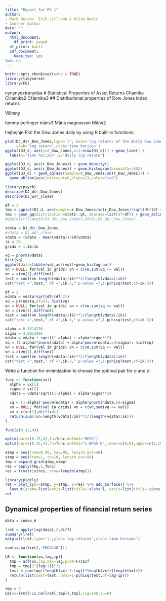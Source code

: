 ```yaml
---
title: "Report for PS 1"
author:
- Mark Becker, Erik Lillrank & Vilim Nedic
- Another Author
date: ""
output:
  html_document:
    df_print: paged
  df_print: kable
  pdf_document:
    keep_tex: yes
toc: no
---
```


```r
knitr::opts_chunk$set(echo = TRUE)
library(tidyverse)
library(FE)
```
nynynyextranydsa
#  Statistical Properties of Asset Returns
Chamika
CHamika2
CHamika3
## Distributional properties of Dow Jones index returns

VIlimny

tommy perlinger
måns3
Måns magnusson
Måns2

hejhejhje
Plot the Dow Jones daily by using R built-in functions:
```r
plot(DJ_d$r_Dow_Jones,type='l', main='log returns of the daily Dow Jones index',
     ylab='log return',xlab='time horizon')
ggplot(DJ_d, aes(y=r_Dow_Jones,x=1:nrow(DJ_d))) + geom_line() +
  labs(x='time horizon',y='daily log return')
```

```r
ggplot(DJ_d, aes(r_Dow_Jones)) + geom_density()
ggplot(DJ_d, aes(r_Dow_Jones)) + geom_histogram(binwidth=.002)
ggplot(DJ_d) + geom_qq(aes(sample=r_Dow_Jones/sd(r_Dow_Jones))) +
  geom_abline(aes(intercept=0,slope=1),color="red")
```

```r
library(psych)
describe(DJ_d$r_Dow_Jones)
describe(DJ_w$r_close)
```


```r
df = 3
tmp = ggplot(DJ_d, aes(sample=r_Dow_Jones/sd(r_Dow_Jones)*sqrt(df/(df-2))))
tmp + geom_qq(distribution=stats::qt, dparams=list(df=df)) + geom_abline(aes(intercept=0,slope=1),color="red")
#qqplot(rt(length(DJ_d$r_Dow_Jones),df=5),DJ_d$r_Dow_Jones)
```


```r
vdata = DJ_d$r_Dow_Jones
#vdata = DJ_d$r_close
vdata = (vdata - mean(vdata))/sd(vdata)
ik = 20
grids = 1:ik/ik
```


```r
vq = pnorm(vdata)
hist(vq)
ggplot(data=tibble(vq),aes(vq))+geom_histogram()
vn = NULL; for(val in grids) vn = c(vn,sum(vq <= val))
vn = c(vn[1],diff(vn))
test = sum((vn-length(vdata)/ik)**2/(length(vdata)/ik))
cat("test =",test," df =",ik-3," p-value =",1-pchisq(test,df=ik-3))
```


```r
df = 3
ndata = vdata*sqrt(df/(df-2))
vq = pt(ndata,df=5); hist(vq)
vn = NULL; for(val in grids) vn = c(vn,sum(vq <= val))
vn = c(vn[1],diff(vn))
test = sum((vn-length(vdata)/ik)**2/(length(vdata)/ik))
cat("test =",test," df =",ik-3," p-value =",1-pchisq(test,df=ik-3))
```

```r
alpha = 0.1514736
sigma = 4.0013995
ndata = vdata * sqrt((1-alpha) + alpha*sigma**2)
vq = (1-alpha)*pnorm(ndata) + alpha*pnorm(ndata,sd=sigma); hist(vq)
vn = NULL; for(val in grids) vn = c(vn,sum(vq <= val))
vn = c(vn[1],diff(vn))
test = sum((vn-length(vdata)/ik)**2/(length(vdata)/ik))
cat("test =",test," df =",ik-3," p-value =",1-pchisq(test,df=ik-3))
```

Write a function for minimization to choose the optimal pair for $\alpha$ and $\sigma$.
```r
func <- function(vx){
  alpha = vx[1]
  sigma = vx[2]
  ndata = vdata*sqrt((1-alpha) + alpha*sigma**2)

  vq = (1-alpha)*pnorm(ndata) + alpha*pnorm(ndata,sd=sigma)
  vn = NULL; for(val in grids) vn = c(vn,sum(vq <= val))
  vn = c(vn[1],diff(vn))
  return(sum((vn-length(vdata)/ik)**2/(length(vdata)/ik)))
}

func(c(0.15,4))
```


```r
optim(par=c(0.15,4),fn=func,method="BFGS")
optim(par=c(0.15,4),fn=func,method="L-BFGS-B",lower=c(0,0),upper=c(1,10)) 
```

```r
atmp = seq(from=0.05, to=.95, length.out=40)
stmp = seq(from=1, to=10, length.out=50)
tmp = expand.grid(atmp,stmp)
res = apply(tmp,1,func)
res = t(matrix(res, nrow=length(atmp)))

library(plotly)
ret = plot_ly(x=atmp, y=stmp, z=res) %>% add_surface() %>%
  layout(scene=list(xaxis=list(title='alpha'), yaxis=list(title='sigma'), zaxis=list(title='function')))
ret
```

##  Dynamical properties of financial return series

```r
data = index_d
```

```r
lret = apply(log(data),2,diff)
summary(lret)
matplot(lret,type='l',ylab='log returns',xlab='time horizon')

sum(is.na(lret[,'FRCAC40']))
```

```r
LB <- function(vx,lag,ip){
  tmp = acf(vx,lag.max=lag,plot=F)$acf
  tmp = tmp[2:(lag+1)]**2
  test = sum(tmp/(length(vx)-1:lag))*length(vx)*(length(vx)+2)
  return(list(test=test, pval=1-pchisq(test,df=lag-ip)))
}

tmp = 6
LB(vx=lret[!is.na(lret[,tmp]),tmp],lag=100,ip=0)
```

